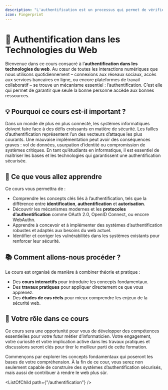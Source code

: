 ```yaml
---
description: "L'authentification est un processus qui permet de vérifier l’identité d’un utilisateur. L’authentification se décompose en deux parties : l’identification et la confirmation. La première partie consiste à savoir si l’utilisateur existe dans le système, la seconde partie consiste à savoir si l’utilisateur est autorisé à accéder au service souhaité."
icon: Fingerprint
---
```


# 🔐 **Authentification dans les Technologies du Web**

Bienvenue dans ce cours consacré à l’**authentification dans les technologies du web**. Au cœur de toutes les interactions numériques que nous utilisons quotidiennement – connexions aux réseaux sociaux, accès aux services bancaires en ligne, ou encore plateformes de travail collaboratif – se trouve un mécanisme essentiel : l’authentification. C’est elle qui permet de garantir que seule la bonne personne accède aux bonnes ressources.

## 💡 **Pourquoi ce cours est-il important ?**
Dans un monde de plus en plus connecté, les systèmes informatiques doivent faire face à des défis croissants en matière de sécurité. Les failles d’authentification représentent l’un des vecteurs d’attaque les plus courants. Une mauvaise implémentation peut avoir des conséquences graves : vol de données, usurpation d’identité ou compromission de systèmes critiques. En tant qu’étudiants en informatique, il est essentiel de maîtriser les bases et les technologies qui garantissent une authentification sécurisée.

## 🎯 **Ce que vous allez apprendre**
Ce cours vous permettra de :
- Comprendre les concepts clés liés à l’authentification, tels que la différence entre **identification**, **authentification** et **autorisation**.
- Découvrir les mécanismes modernes et les **protocoles d’authentification** comme OAuth 2.0, OpenID Connect, ou encore WebAuthn.
- Apprendre à concevoir et à implémenter des systèmes d’authentification robustes et adaptés aux besoins du web actuel.
- Identifier et corriger les vulnérabilités dans les systèmes existants pour renforcer leur sécurité.

## 📚 **Comment allons-nous procéder ?**
Le cours est organisé de manière à combiner théorie et pratique :
- Des **cours interactifs** pour introduire les concepts fondamentaux.
- Des **travaux pratiques** pour appliquer directement ce que vous apprenez.
- Des **études de cas réels** pour mieux comprendre les enjeux de la sécurité web.

## 🚀 **Votre rôle dans ce cours**
Ce cours sera une opportunité pour vous de développer des compétences essentielles pour votre futur métier d’informaticien. Votre engagement, votre curiosité et votre implication active dans les travaux pratiques et discussions seront clés pour tirer le meilleur parti de cette formation.

Commençons par explorer les concepts fondamentaux qui poseront les bases de votre compréhension. À la fin de ce cour, vous serez non seulement capable de construire des systèmes d’authentification sécurisés, mais aussi de contribuer à rendre le web plus sûr.

<ListOfChild path={"/authentification"} />

